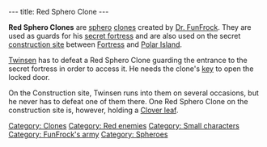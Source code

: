 ---
title: Red Sphero Clone
---

{{Enemy|
Name=Red Sphero Clone|
Image=Redsphero.gif|
Level=Red|
Reaction=Stays on spot|
Recovery=Medium|
Rate=Fast|
Damage=High|
Range=Wide|
Speed=Slow}}

'''Red Sphero Clones''' are [[sphero]] [[clone]]s created by [[Dr. FunFrock]]. They are used as guards for his [[FunFrock's Secret Fortress|secret fortress]] and are also used on the secret [[construction site]] between [[Fortress Island|Fortress]] and [[Polar Island]].

[[Twinsen]] has to defeat a Red Sphero Clone guarding the entrance to the secret fortress in order to access it. He needs the clone's [[key]] to open the locked door.

On the Construction site, Twinsen runs into them on several occasions, but he never has to defeat one of them there. One Red Sphero Clone on the construction site is, however, holding a [[Clover leaf]].

[[Category: Clones]]
[[Category: Red enemies]]
[[Category: Small characters]]
[[Category: FunFrock's army]]
[[Category: Spheroes]]